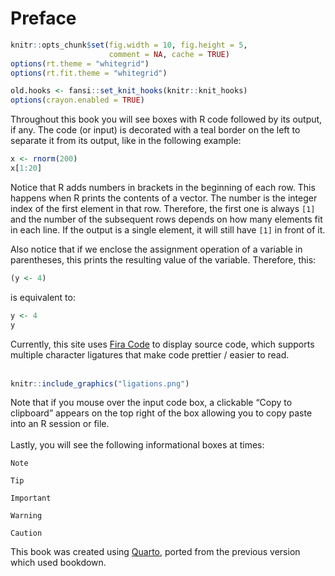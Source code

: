 # Preface

```r
knitr::opts_chunk$set(fig.width = 10, fig.height = 5,
                      comment = NA, cache = TRUE) 
options(rt.theme = "whitegrid")
options(rt.fit.theme = "whitegrid")
```

```r
old.hooks <- fansi::set_knit_hooks(knitr::knit_hooks)
options(crayon.enabled = TRUE)
```

Throughout this book you will see boxes with R code followed by its output, if any. The code (or input) is decorated with a teal border on the left to separate it from its output, like in the following example:

```r
x <- rnorm(200)
x[1:20]
```

Notice that R adds numbers in brackets in the beginning of each row. This happens when R prints the contents of a vector. The number is the integer index of the first element in that row. Therefore, the first one is always `[1]` and the number of the subsequent rows depends on how many elements fit in each line. If the output is a single element, it will still have `[1]` in front of it.  

Also notice that if we enclose the assignment operation of a variable in parentheses, this prints the resulting value of the variable. Therefore, this:

```r
(y <- 4)
```

is equivalent to:

```r
y <- 4
y
```

Currently, this site uses [Fira Code](https://github.com/tonsky/FiraCode) to display source code, 
which supports multiple character ligatures that make code prettier / easier to read.
<br><br>
```r
knitr::include_graphics("ligations.png")
```

Note that if you mouse over the input code box, a clickable "Copy to clipboard" appears on the top right of the box allowing you to copy paste into an R session or file.
<br><br>
Lastly, you will see the following informational boxes at times:

```block
Note
```

```block
Tip
```

```block
Important
```

```block
Warning
```

```block
Caution
```

This book was created using [Quarto](https://quarto.org), ported from
the previous version which used bookdown.
<br>  
